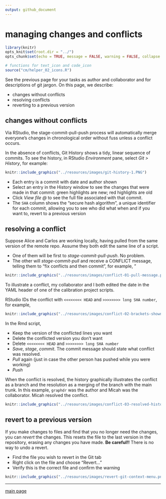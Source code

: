 ```yaml
---
output: github_document
--- 
```


# managing changes and conflicts  

```r
library(knitr)
opts_knit$set(root.dir = "../")
opts_chunk$set(echo = TRUE, message = FALSE, warning = FALSE, collapse = FALSE, fig.keep = 'high')
```

```r
# functions for text_icon and code_icon
source("cm/helper_02_icons.R")
```

See the previous page for your tasks as author and collaborator and for descriptions of git jargon. On this page, we describe:  

- changes without conflicts 
- resolving conflicts 
- reverting to a previous version 




## changes without conflicts 

Via RStudio, the stage-commit-pull-push process will automatically merge everyone's changes in chronological order without fuss unless a conflict occurs. 

In the absence of conflicts, Git History shows a tidy, linear sequence of commits. To see the history, in RStudio *Environment* pane, select *Git > History*, for example: 

```r
knitr::include_graphics("../resources/images/git-history-1.PNG")
```

- Each entry is a commit with date and author shown   
- Select an entry in the History window to see the changes that were made in that commit: green highlights are new; red highlights are old 
- Click *View file \@* to see the full file associated with that commit. 
- The `SHA` column shows the "secure hash algorithm", a unique identifier for each commit, allowing you to see who did what when and if you want to, revert to a previous version 


## resolving a conflict 

Suppose Alice and Carlos are working locally, having pulled from the same version of the remote repo. Assume they both edit the same line of a script. 

- One of them will be first to *stage-commit-pull-push*. No problem. 
- The other will *stage-commit-pull* and receive a CONFLICT message, telling them to "fix conflicts and then commit", for example, "  


```r
knitr::include_graphics("../resources/images/conflict-01-pull-message.png")
```



To illustrate a conflict, my collaborator and I both edited the date in the YAML header of one of the calibration project scripts. 
 
RStudio IDs the conflict with `<<<<<<<< HEAD` and `>>>>>>>> long SHA number`, for example, 


```r
knitr::include_graphics("../resources/images/conflict-02-brackets-shown.png")
```

In the Rmd script, 

- Keep the version of the conflicted lines you want 
- Delete the conflicted version you don't want 
- Delete  `<<<<<<<< HEAD` and `>>>>>>>> long SHA number` 
- *Save*, *stage*, *commit*. The commit message should state what conflict was resolved. 
- *Pull* again (just in case the other person has pushed while you were working) 
- *Push* 

When the conflict is resolved, the history graphically illustrates the conflict as a branch and the resolution as a merging of the branch with the main trunk. In this example, `graphdr` was the author and Micah was the collaborator. Micah resolved the conflict. 

```r
knitr::include_graphics("../resources/images/conflict-03-resolved-history.png")
```

## revert to a previous version 

If you make changes to files and find that you no longer need the changes, you can *revert* the changes. This resets the file to the last version in the repository, erasing any changes you have made. **Be careful!!** There is no way to undo a revert.

- Find the file you wish to revert in the Git tab
- Right click on the file and choose "Revert..."
- Verify this is the correct file and confirm the warning

```r
knitr::include_graphics("../resources/images/revert-git-context-menu.png")
```










--- 
[main page](../README.md)
